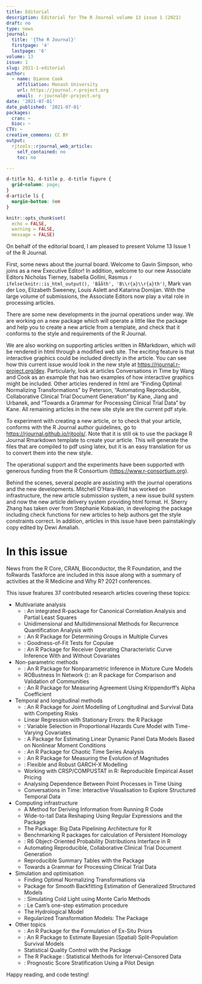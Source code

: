 ```yaml
---
title: Editorial
description: Editorial for The R Journal volume 13 issue 1 (2021)
draft: no
type: news
journal:
  title: '{The R Journal}'
  firstpage: '4'
  lastpage: '6'
volume: 13
issue: 1
slug: 2021-1-editorial
author: 
  - name: Dianne Cook
    affiliation: Monash University
    url: https://journal.r-project.org
    email:  r-journal@r-project.org
date: '2021-07-01'
date_published: '2021-07-01'
packages:
  cran: ~
  bioc: ~
CTV: ~
creative_commons: CC BY
output:
  rjtools::rjournal_web_article:
    self_contained: no
    toc: no

---
```


```css
d-title h1, d-title p, d-title figure {
  grid-column: page;
}
d-article li {
  margin-bottom: 0em
}
```

```r
knitr::opts_chunk$set(
  echo = FALSE, 
  warning = FALSE, 
  message = FALSE)
```

On behalf of the editorial board, I am pleased to present Volume 13 Issue 1 of the R Journal.

First, some news about the journal board. Welcome to Gavin Simpson, who joins as a new Executive Editor! In addition, welcome to our new Associate Editors Nicholas Tierney, Isabella Gollini, Rasmus `r ifelse(knitr::is_html_output(), 'Bååth', 'B\\r{a}\\r{a}th')`, Mark van der Loo, Elizabeth Sweeney, Louis Aslett and Katarina Domijan. With the large volume of submissions, the Associate Editors now play a vital role in processing articles. 

There are some new developments in the journal operations under way. We are working on a new package \pkg{rjtools} which will operate a little like the \CRANpkg{devtools} package and help you to create a new article from a template, and check that it conforms to the style and requirements of the R Journal. 

We are also working on supporting articles written in RMarkdown, which will be rendered in html through a modified \CRANpkg{distill} web site. The exciting feature is that interactive graphics could be included directly in the article. You can see how this current issue would look in the new style at <https://rjournal.r-project.org/dev>. Particularly, look at articles Conversations in Time by Wang and Cook as an example that has two examples of how interactive graphics might be included. Other articles rendered in html are "Finding Optimal Normalizing Transformations" by Peterson, "Automating Reproducible, Collaborative
Clinical Trial Document Generation" by Kane, Jiang and Urbanek, and "Towards a Grammar for Processing Clinical Trial Data" by Kane. All remaining articles in the new site style are the current pdf style. 

To experiment with creating a new article, or to check that your article, conforms with the R Journal author guidelines, go to <https://rjournal.github.io/rjtools/>. Note that it is still ok to use the \CRANpkg{rticles} package R Journal Rmarkdown template to create your article. This will generate the files that are compiled to pdf using latex, but it is an easy translation for us to convert them into the new style. 

The operational support and the experiments have been supported with generous funding from the R Consortium (<https://www.r-consortium.org>). 

Behind the scenes, several people are assisting with the journal operations and the new developments. Mitchell O'Hara-Wild has worked on infrastructure, the new article submission system, a new issue build system and now the new article delivery system providing html format. H. Sherry Zhang has taken over from Stephanie Kobakian, in developing the \pkg{rjtools} package including check functions for new articles to help authors get the style constraints correct. In addition, articles in this issue have been painstakingly copy edited by Dewi Amaliah.

# In this issue

News from the R Core, CRAN, Bioconductor, the R Foundation, and the foRwards Taskforce are included in this issue along with a summary of activities at the R Medicine and Why R? 2021 conferences. 

This issue features 37 contributed research articles covering these topics:

- Multivariate analysis
    - \CRANpkg{SeedCCA}: An integrated R-package for Canonical Correlation Analysis and Partial Least Squares
    - Unidimensional and Multidimensional Methods for Recurrence Quantification Analysis with \CRANpkg{crqa}
    - \CRANpkg{clustcurv}: An R Package for Determining Groups in Multiple Curves
    - \CRANpkg{gofCopula}: Goodness-of-Fit Tests for Copulae
    - \CRANpkg{ROCnReg}: An R Package for Receiver Operating Characteristic Curve Inference With and Without Covariates

- Non-parametric methods
    - \CRANpkg{npcure}: An R Package for Nonparametric Inference in Mixture Cure Models
    - ROBustness In Network (\CRANpkg{robin}): an R package for Comparison and Validation of Communities
    - \CRANpkg{krippendorffsalpha}: An R Package for Measuring Agreement Using Krippendorff's Alpha Coefficient

- Temporal and longitudinal methods
    - \CRANpkg{JMcmprsk}: An R Package for Joint Modelling of Longitudinal and Survival Data with Competing Risks
    - Linear Regression with Stationary Errors: the R Package \CRANpkg{slm}
    - \CRANpkg{penPHcure}: Variable Selection in Proportional Hazards Cure Model with Time-Varying Covariates
    - \CRANpkg{pdynmc}: A Package for Estimating Linear Dynamic Panel Data Models Based on Nonlinear Moment Conditions
    - \CRANpkg{DChaos}: An R Package for Chaotic Time Series Analysis
    - \CRANpkg{IndexNumber}: An R Package for Measuring the Evolution of Magnitudes
    - \CRANpkg{garchx}: Flexible and Robust GARCH-X Modelling
    - Working with CRSP/COMPUSTAT in R: Reproducible Empirical Asset Pricing
    - Analysing Dependence Between Point Processes in Time Using \CRANpkg{IndTestPP}
    - Conversations in Time: Interactive Visualisation to Explore Structured Temporal Data

- Computing infrastructure
    - A Method for Deriving Information from Running R Code
    - Wide-to-tall Data Reshaping Using Regular Expressions and the \CRANpkg{nc} Package
    - The \CRANpkg{bdpar} Package: Big Data Pipelining Architecture for R
    - Benchmarking R packages for calculation of Persistent Homology
    - \CRANpkg{distr6}: R6 Object-Oriented Probability Distributions Interface in R
    - Automating Reproducible, Collaborative Clinical Trial Document Generation
    - Reproducible Summary Tables with the \CRANpkg{gtsummary} Package
    - Towards a Grammar for Processing Clinical Trial Data

- Simulation and optimisation
    - Finding Optimal Normalizing Transformations via \CRANpkg{bestNormalize}
    - Package \CRANpkg{wsbackfit} for Smooth Backfitting Estimation of Generalized Structured
Models 
    - \CRANpkg{RLumCarlo}: Simulating Cold Light using Monte Carlo Methods
    - \CRANpkg{OneStep}: Le Cam’s one-step estimation procedure
    - The \CRANpkg{HBV.IANIGLA} Hydrological Model
    - Regularized Transformation Models: The \CRANpkg{tramnet} Package

- Other topics 
    - \CRANpkg{exPrior}: An R Package for the Formulation of Ex-Situ Priors
    - \CRANpkg{BayesSPsurv}: An R Package to Estimate Bayesian (Spatial) Split-Population Survival Models
    - Statistical Quality Control with the \CRANpkg{qcr} Package
    - The R Package \CRANpkg{smicd}: Statistical Methods for Interval-Censored Data
    - \CRANpkg{stratamatch}: Prognostic Score Stratification Using a Pilot Design

Happy reading, and code testing!
